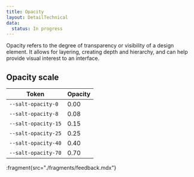 ```yaml
---
title: Opacity
layout: DetailTechnical
data:
  status: In progress
---
```


Opacity refers to the degree of transparency or visibility of a design element. It allows for layering, creating depth and hierarchy, and can help provide visual interest to an interface.

## Opacity scale

| Token               | Opacity |
| ------------------- | ------- |
| `--salt-opacity-0`  | 0.00    |
| `--salt-opacity-8`  | 0.08    |
| `--salt-opacity-15` | 0.15    |
| `--salt-opacity-25` | 0.25    |
| `--salt-opacity-40` | 0.40    |
| `--salt-opacity-70` | 0.70    |

:fragment{src="./fragments/feedback.mdx"}